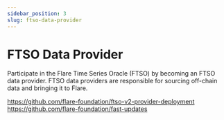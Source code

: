 ```yaml
---
sidebar_position: 3
slug: ftso-data-provider
---
```


# FTSO Data Provider

Participate in the Flare Time Series Oracle (FTSO) by becoming an FTSO data provider. FTSO data providers are responsible for sourcing off-chain data and bringing it to Flare.

https://github.com/flare-foundation/ftso-v2-provider-deployment
https://github.com/flare-foundation/fast-updates
